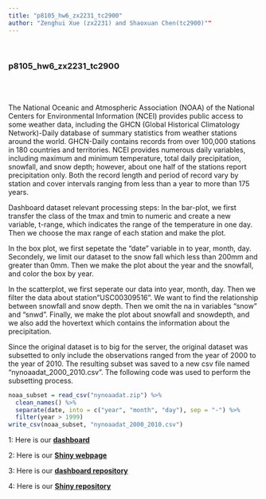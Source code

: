 ```yaml
---
title: "p8105_hw6_zx2231_tc2900" 
author: "Zenghui Xue (zx2231) and Shaoxuan Chen(tc2900)""
---
```


<br>

### **p8105_hw6_zx2231_tc2900**
<br>


<br>
The National Oceanic and Atmospheric Association (NOAA) of the National Centers for Environmental Information (NCEI) provides public access to some weather data, including the GHCN (Global Historical Climatology Network)-Daily database of summary statistics from weather stations around the world.
GHCN-Daily contains records from over 100,000 stations in 180 countries and territories. NCEI provides numerous daily variables, including maximum and minimum temperature, total daily precipitation, snowfall, and snow depth; however, about one half of the stations report precipitation only. Both the record length and period of record vary by station and cover intervals ranging from less than a year to more than 175 years.

Dashboard dataset relevant processing steps:
In the bar-plot, we first transfer the class of the tmax and tmin to numeric and create a new variable, t-range, which indicates the range of the temperature in one day. Then we choose the max range of each station and make the plot.

In the box plot, we first sepetate the "date" variable in to year, month, day. Secondely, we limit our dataset to the snow fall which less than 200mm and greater than 0mm. Then we make the plot about the year and the snowfall, and color the box by year.

In the scatterplot, we first seperate our data into year, month, day. Then we filter the data about station"USC00309516". We want to find the relationship between snowfall and snow depth. Then we omit the na in variables "snow" and "snwd". Finally, we make the plot about snowfall and snowdepth, and we also add the hovertext which contains the information about the precipitation.


Since the original dataset is to big for the server, the original dataset was subsetted to only include the observations ranged from the year of 2000 to the year of 2010. The resulting subset was saved to a new csv file named "nynoaadat_2000_2010.csv". The following code was used to perform the subsetting process.
```r
noaa_subset = read_csv("nynoaadat.zip") %>%
  clean_names() %>%
  separate(date, into = c("year", "month", "day"), sep = "-") %>%
  filter(year > 1999)
write_csv(noaa_subset, "nynoaadat_2000_2010.csv")
```


1: Here is our [**dashboard**](p8105_hw6_zx2231_tc2900_dashboard.html)

2: Here is our [**Shiny webpage**](https://augustxzh.shinyapps.io/p8105_hw6_shiny_zx2231_tc2900shiny/)

3: Here is our [**dashboard repository**](https://github.com/augustxzh/p8105_hw6_zx2231_tc2900.github.io)

4: Here is our [**Shiny repository**](https://github.com/augustxzh/p8105_hw6_shiny_zx2231_tc2900.shiny.io)

 


